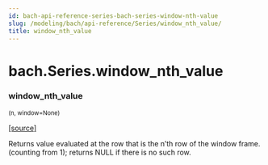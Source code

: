 ```yaml
---
id: bach-api-reference-series-bach-series-window-nth-value
slug: /modeling/bach/api-reference/Series/window_nth_value/
title: window_nth_value
---
```


# bach.Series.window_nth_value

<div className="method">

### <span className="name">window_nth_value</span>

<small className="parameter-list">(<span className="parameter" id="n">n</span>, <span className="parameter" id="window">window=None</span>)</small>


&#8203;<span className="view-source">[[source]](https://github.com/objectiv/objectiv-analytics/blob/main/bach/bach/series/series.py)</span>

<div className="content">

Returns value evaluated at the row that is the n’th row of the window frame.
(counting from 1); returns NULL if there is no such row.


</div>


</div>
